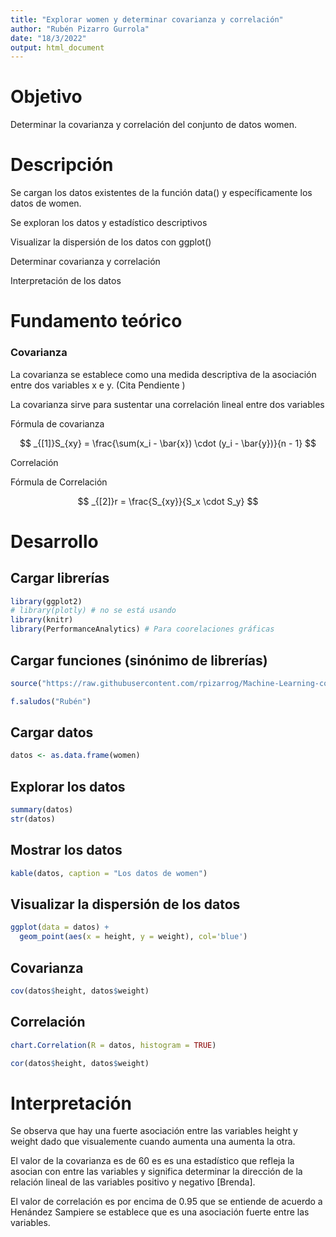 ---
title: "Explorar women y determinar covarianza y correlación"
author: "Rubén Pizarro Gurrola"
date: "18/3/2022"
output: html_document
---

# Objetivo

Determinar la covarianza y correlación del conjunto de datos women.

# Descripción

Se cargan los datos existentes de la función data() y específicamente los datos de women.

Se exploran los datos y estadístico descriptivos

Visualizar la dispersión de los datos con ggplot()

Determinar covarianza y correlación

Interpretación de los datos

# Fundamento teórico

### Covarianza

La covarianza se establece como una medida descriptiva de la asociación entre dos variables x e y. (Cita Pendiente )\

La covarianza sirve para sustentar una correlación lineal entre dos variables

Fórmula de covarianza

$$
_{[1]}S_{xy} = \frac{\sum(x_i - \bar{x}) \cdot (y_i - \bar{y})}{n - 1}
$$

Correlación

Fórmula de Correlación

$$
_{[2]}r = \frac{S_{xy}}{S_x \cdot S_y}
$$

# Desarrollo

## Cargar librerías

```{r message=FALSE, warning=FALSE}
library(ggplot2)
# library(plotly) # no se está usando
library(knitr)
library(PerformanceAnalytics) # Para coorelaciones gráficas
```

## Cargar funciones (sinónimo de librerías)

```{r}
source("https://raw.githubusercontent.com/rpizarrog/Machine-Learning-con-R/main/funciones/mis%20funciones.R")
```

```{r}
f.saludos("Rubén")
```

## Cargar datos

```{r}
datos <- as.data.frame(women)
```

## Explorar los datos

```{r}
summary(datos)
str(datos)

```

## Mostrar los datos

```{r}
kable(datos, caption = "Los datos de women")

```

## Visualizar la dispersión de los datos

```{r}
ggplot(data = datos) +
  geom_point(aes(x = height, y = weight), col='blue')

```

## Covarianza

```{r}
cov(datos$height, datos$weight)

```

## Correlación

```{r}
chart.Correlation(R = datos, histogram = TRUE)
```


```{r}
cor(datos$height, datos$weight)

```

# Interpretación

Se observa que hay una fuerte asociación entre las variables height y weight dado que visualemente cuando aumenta una aumenta la otra.

El valor de la covarianza es de 60 es es una estadístico que refleja la asocian con entre las variables y significa determinar la dirección de la relación lineal de las variables positivo y negativo [Brenda]. 

El valor de correlación es por encima de 0.95 que se entiende de acuerdo a Henández Sampiere se establece que es una asociación fuerte entre las variables.

